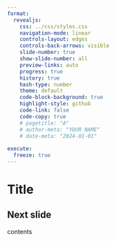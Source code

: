 ```yaml
---
format: 
  revealjs:
    css: ../css/styles.css
    navigation-mode: linear
    controls-layout: edges
    controls-back-arrows: visible
    slide-number: true
    show-slide-number: all
    preview-links: auto
    progress: true
    history: true
    hash-type: number
    theme: default
    code-block-background: true
    highlight-style: github
    code-link: false
    code-copy: true
    # pagetitle: "A"
    # author-meta: "YOUR NAME"
    # date-meta: "2024-01-01"
    
execute: 
  freeze: true
---
```


# Title

## Next slide

contents
